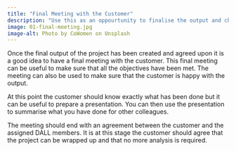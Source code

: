 ```yaml
---
title: "Final Meeting with the Customer"
description: "Use this as an oppourtunity to finalise the output and check that the objectives have been met."
image: 01-final-meeting.jpg
image-alt: Photo by CoWomen on Unsplash
---
```

  
Once the final output of the project has been created and agreed upon it is a good idea to have a final meeting with the customer. This final meeting can be useful to make sure that all the objectives have been met. The meeting can also be used to make sure that the customer is happy with the output.

At this point the customer should know exactly what has been done but it can be useful to prepare a presentation. You can then use the presentation to summarise what you have done for other colleagues.

The meeting should end with an agreement between the customer and the assigned DALL members. It is at this stage the customer should agree that the project can be wrapped up and that no more analysis is required.